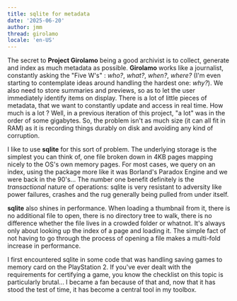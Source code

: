 ```yaml
---
title: sqlite for metadata
date: '2025-06-20'
author: jmm
thread: girolamo
locale: 'en-US'
---
```


The secret to **Project Girolamo** being a good archivist is to collect, generate and index as 
much metadata as possible. **Girolamo** works like a journalist, constantly asking the 
"Five W's" : _who?_, _what?_, _when?_, _where?_ (I'm even starting to contemplate ideas around
handling the hardest one: _why?_). We also need to store summaries and previews, so as to
let the user immediately identify items on display. There is a lot of little pieces of metadata, 
that we want to constantly update and access in real time. How much is a lot ? Well, in a 
previous iteration of this project, "a lot" was in the order of some gigabytes. So, the
problem isn't as much size (it can all fit in RAM) as it is recording things durably on
disk and avoiding any kind of corruption.

I like to use **sqlite** for this sort of problem. The underlying storage is the simplest
you can think of, one file broken down in 4KB pages mapping nicely to the OS's own memory
pages. For most cases, we query on an index, using the package more like it was Borland's
Paradox Engine and we were back in the 90's... The number one benefit definitely is the
_transactional_ nature of operations: sqlite is very resistant to adversity like power
failures, crashes and the rug generally being pulled from under itself. 

**sqlite** also shines in performance. When loading a thumbnail from it, there is no additional 
file to open, there is no directory tree to walk, there is no difference whether the file
lives in a crowded folder or whatnot. It's always only about looking up the index of a page and 
loading it. The simple fact of not having to go through the process of opening a file makes 
a multi-fold increase in performance.

I first encountered sqlite in some code that was handling saving games to memory card on
the PlayStation 2. If you've ever dealt with the requirements for certifying a game,
you know the checklist on this topic is particularly brutal... I became a fan because of
that and, now that it has stood the test of time, it has become a central tool in my 
toolbox.
